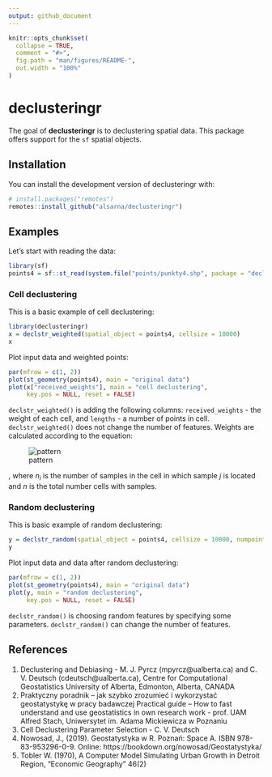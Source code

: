 ```yaml
---
output: github_document
---
```


<!-- README.md is generated from README.Rmd. Please edit that file -->

```r
knitr::opts_chunk$set(
  collapse = TRUE,
  comment = "#>",
  fig.path = "man/figures/README-",
  out.width = "100%"
)
```
# declusteringr

<!-- badges: start -->
<!-- badges: end -->

The goal of **declusteringr** is to declustering spatial data.
This package offers support for the `sf` spatial objects.

## Installation

<!-- You can install the released version of declusteringr from [CRAN](https://CRAN.R-project.org) with: -->

<!-- ``` r -->
<!-- install.packages("declusteringr") -->
<!-- ``` -->

You can install the development version of declusteringr with:

``` r
# install.packages("remotes")
remotes::install_github("alsarna/declusteringr")
```

## Examples

Let's start with reading the data: 

```r
library(sf)
points4 = sf::st_read(system.file("points/punkty4.shp", package = "declusteringr"))
```

### Cell declustering

This is a basic example of cell declustering:

```r
library(declusteringr)
x = declstr_weighted(spatial_object = points4, cellsize = 10000)
x
```

Plot input data and weighted points:

```r
par(mfrow = c(1, 2))
plot(st_geometry(points4), main = "original data")
plot(x["received_weights"], main = "cell declustering",
     key.pos = NULL, reset = FALSE)
```

`declstr_weighted()` is adding the following columns: `received_weights` - the weight of each cell, and `lengths` - a number of points in cell.
`declstr_weighted()` does not change the number of features.
Weights are calculated according to the equation:

![pattern](man/figures/cell_decl_pattern.PNG)

, where *n~i~* is the number of samples in the cell in which sample *j* is located and *n* is the total number cells with samples.

### Random declustering

This is basic example of random declustering:

```r
y = declstr_random(spatial_object = points4, cellsize = 10000, numpoint = 2)
y
```

Plot input data and data after random declustering:

```r
par(mfrow = c(1, 2))
plot(st_geometry(points4), main = "original data")
plot(y, main = "random declustering",
     key.pos = NULL, reset = FALSE)
```

`declstr_random()` is choosing random features by specifying some parameters.
`declstr_random()` can change the number of features.

## References
1. Declustering and Debiasing - M. J. Pyrcz (mpyrcz@ualberta.ca) and C. V. Deutsch (cdeutsch@ualberta.ca), Centre for Computational Geostatistics University of Alberta, Edmonton, Alberta, CANADA
2. Praktyczny poradnik – jak szybko zrozumieć i wykorzystać geostatystykę w pracy badawczej
Practical guide – How to fast understand and use geostatistics in own research work - prof. UAM Alfred Stach, Uniwersytet im. Adama Mickiewicza w Poznaniu
3. Cell Declustering Parameter Selection - C. V. Deutsch
4. Nowosad, J., (2019). Geostatystyka w R. Poznań: Space A. ISBN 978-83-953296-0-9. Online: https://bookdown.org/nowosad/Geostatystyka/
5. Tobler W. (1970), A Computer Model Simulating Urban Growth in Detroit Region, "Economic Geography" 46(2)
